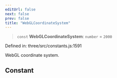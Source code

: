 ```yaml
---
editUrl: false
next: false
prev: false
title: "WebGLCoordinateSystem"
---
```


> `const` **WebGLCoordinateSystem**: `number` = `2000`

Defined in: three/src/constants.js:1591

WebGL coordinate system.

## Constant
